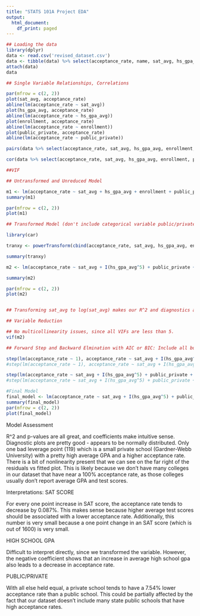 ---
title: "STATS 101A Project EDA"
output:
  html_document:
    df_print: paged
---

```{r}
## Loading the data
library(dplyr)
data <- read.csv('revised_dataset.csv')
data <- tibble(data) %>% select(acceptance_rate, name, sat_avg, hs_gpa_avg, enrollment, public_private) %>% mutate(public_private = case_when(public_private == "private" ~ 1, public_private == "public" ~ 0))
attach(data)
data
```


```{r}

## Single Variable Relationships, Correlations

par(mfrow = c(2, 2))
plot(sat_avg, acceptance_rate)
abline(lm(acceptance_rate ~ sat_avg))
plot(hs_gpa_avg, acceptance_rate)
abline(lm(acceptance_rate ~ hs_gpa_avg))
plot(enrollment, acceptance_rate)
abline(lm(acceptance_rate ~ enrollment))
plot(public_private, acceptance_rate)
abline(lm(acceptance_rate ~ public_private))

pairs(data %>% select(acceptance_rate, sat_avg, hs_gpa_avg, enrollment, public_private))

cor(data %>% select(acceptance_rate, sat_avg, hs_gpa_avg, enrollment, public_private))

##VIF

```

```{r}
## Untransformed and Unreduced Model

m1 <- lm(acceptance_rate ~ sat_avg + hs_gpa_avg + enrollment + public_private)
summary(m1)

par(mfrow = c(2, 2))
plot(m1)


```

```{r}
## Transformed Model (don't include categorical variable public/private)

library(car)

tranxy <- powerTransform(cbind(acceptance_rate, sat_avg, hs_gpa_avg, enrollment) ~ 1)

summary(tranxy)

m2 <- lm(acceptance_rate ~ sat_avg + I(hs_gpa_avg^5) + public_private + enrollment)

summary(m2)

par(mfrow = c(2, 2))
plot(m2)


## Transforming sat_avg to log(sat_avg) makes our R^2 and diagnostics a bit worse, so the only variable we will transform is hs_gpa_avg to (hs_gpa_avg)^5
```


```{r}
## Variable Reduction

## No multicollinearity issues, since all VIFs are less than 5.
vif(m2)

## Forward Step and Backward Elmination with AIC or BIC: Include all but enrollment (as we expected)

step(lm(acceptance_rate ~ 1), acceptance_rate ~ sat_avg + I(hs_gpa_avg^5) + public_private + enrollment, k = log(nrow(data)))
#step(lm(acceptance_rate ~ 1), acceptance_rate ~ sat_avg + I(hs_gpa_avg^5) + public_private + enrollment, k = log(nrow(data)))

step(lm(acceptance_rate ~ sat_avg + I(hs_gpa_avg^5) + public_private + enrollment), acceptance_rate ~ sat_avg + I(hs_gpa_avg^5) + public_private + enrollment)
#step(lm(acceptance_rate ~ sat_avg + I(hs_gpa_avg^5) + public_private + enrollment), acceptance_rate ~ sat_avg + I(hs_gpa_avg^5) + public_private + enrollment, k = log(nrow(data)))

```


```{r}
#Final Model
final_model <- lm(acceptance_rate ~ sat_avg + I(hs_gpa_avg^5) + public_private)
summary(final_model)
par(mfrow = c(2, 2))
plot(final_model)

```


Model Assessment

R^2 and p-values are all great, and coefficients make intuitive sense. Diagnostic plots are pretty good - appears to be normally distributed. Only one bad leverage point (119) which is a small private school (Gardner-Webb University) with a pretty high average GPA and a higher acceptance rate. There is a bit of nonlinearity present that we can see on the far right of the residuals vs fitted plot. This is likely because we don't have many colleges in our dataset that have near a 100% acceptance rate, as those colleges usually don't report average GPA and test scores.


Interpretations:
SAT SCORE

For every one point increase in SAT score, the acceptance rate tends to decrease by 0.087%. This makes sense because higher average test scores should be associated with a lower acceptance rate. Additionally, this number is very small because a one point change in an SAT score (which is out of 1600) is very small.

HIGH SCHOOL GPA

Difficult to interpret directly, since we transformed the variable. However, the negative coefficient shows that an increase in average high school gpa also leads to a decrease in acceptance rate.

PUBLIC/PRIVATE

With all else held equal, a private school tends to have a 7.54% lower acceptance rate than a public school. This could be partially affected by the fact that our dataset doesn't include many state public schools that have high acceptance rates.





















